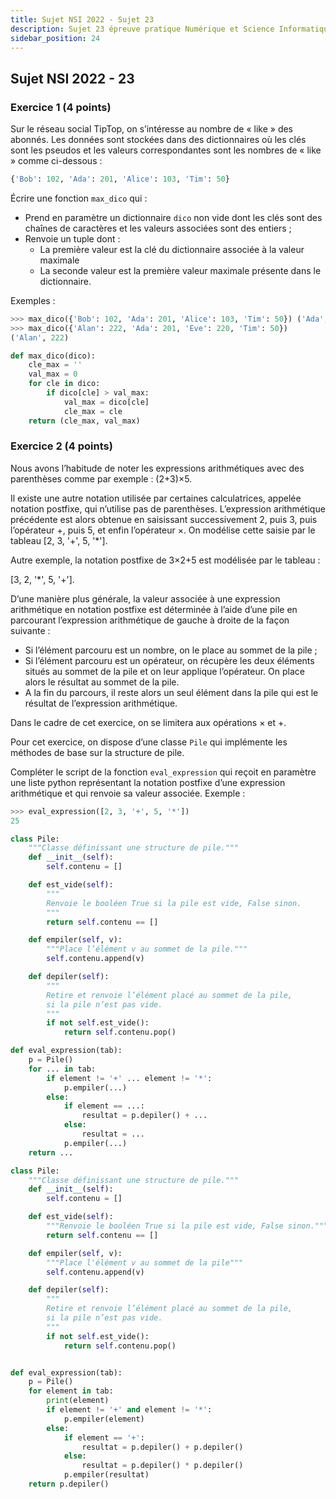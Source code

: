 ```yaml
---
title: Sujet NSI 2022 - Sujet 23
description: Sujet 23 épreuve pratique Numérique et Science Informatique 2022
sidebar_position: 24
---
```



## Sujet NSI 2022 - 23

### Exercice 1 (4 points)

<Tabs>
  <TabItem value="sujet" label="Sujet" default>

Sur le réseau social TipTop, on s’intéresse au nombre de « like » des abonnés. Les données sont stockées dans des dictionnaires où les clés sont les pseudos et les valeurs correspondantes sont les nombres de « like » comme ci-dessous :

```py
{'Bob': 102, 'Ada': 201, 'Alice': 103, 'Tim': 50}
```

Écrire une fonction `max_dico` qui :

- Prend en paramètre un dictionnaire `dico` non vide dont les clés sont des chaînes de caractères et les valeurs associées sont des entiers ;
- Renvoie un tuple dont :
  - La première valeur est la clé du dictionnaire associée à la valeur maximale
  - La seconde valeur est la première valeur maximale présente dans le dictionnaire.

Exemples :

```py
>>> max_dico({'Bob': 102, 'Ada': 201, 'Alice': 103, 'Tim': 50}) ('Ada', 201)
>>> max_dico({'Alan': 222, 'Ada': 201, 'Eve': 220, 'Tim': 50})
('Alan', 222)
```

  </TabItem>
  <TabItem value="correction" label="Correction">

```python linenums='1'
def max_dico(dico):
    cle_max = ''
    val_max = 0
    for cle in dico:
        if dico[cle] > val_max:
            val_max = dico[cle]
            cle_max = cle
    return (cle_max, val_max)
```

  </TabItem>
  
</Tabs>

### Exercice 2 (4 points)

<Tabs>
  <TabItem value="sujet" label="Sujet" default>
Nous avons l’habitude de noter les expressions arithmétiques avec des parenthèses comme par exemple : (2+3)×5.

Il existe une autre notation utilisée par certaines calculatrices, appelée notation postfixe, qui n’utilise pas de parenthèses. L’expression arithmétique précédente est alors obtenue en saisissant successivement 2, puis 3, puis l’opérateur +, puis 5, et enfin l’opérateur ×. On modélise cette saisie par le tableau [2, 3, '+', 5, '*'].

Autre exemple, la notation postfixe de 3×2+5 est modélisée par le tableau :

[3, 2, '*', 5, '+'].

D’une manière plus générale, la valeur associée à une expression arithmétique en notation postfixe est déterminée à l’aide d’une pile en parcourant l’expression arithmétique de gauche à droite de la façon suivante :

- Si l’élément parcouru est un nombre, on le place au sommet de la pile ;
- Si l’élément parcouru est un opérateur, on récupère les deux éléments situés au sommet de la pile et on leur applique l’opérateur. On place alors le résultat au sommet de la pile.
- A la fin du parcours, il reste alors un seul élément dans la pile qui est le résultat de l’expression arithmétique.

Dans le cadre de cet exercice, on se limitera aux opérations × et +.

Pour cet exercice, on dispose d’une classe `Pile` qui implémente les méthodes de base sur la structure de pile.

Compléter le script de la fonction `eval_expression` qui reçoit en paramètre une liste python représentant la notation postfixe d’une expression arithmétique et qui renvoie sa valeur associée.
Exemple :

```py
>>> eval_expression([2, 3, '+', 5, '*'])
25
```

```python
class Pile:
    """Classe définissant une structure de pile."""
    def __init__(self):
        self.contenu = []

    def est_vide(self):
        """
        Renvoie le booléen True si la pile est vide, False sinon.
        """
        return self.contenu == []

    def empiler(self, v):
        """Place l’élément v au sommet de la pile."""
        self.contenu.append(v)

    def depiler(self):
        """
        Retire et renvoie l’élément placé au sommet de la pile,
        si la pile n’est pas vide.
        """
        if not self.est_vide():
            return self.contenu.pop()

def eval_expression(tab):
    p = Pile()
    for ... in tab:
        if element != '+' ... element != '*':
            p.empiler(...)
        else:
            if element == ...:
                resultat = p.depiler() + ...
            else:
                resultat = ...
            p.empiler(...)
    return ...
```

  </TabItem>
  <TabItem value="correction" label="Correction">

```python linenums='1'
class Pile:
    """Classe définissant une structure de pile."""
    def __init__(self):
        self.contenu = []

    def est_vide(self):
        """Renvoie le booléen True si la pile est vide, False sinon."""
        return self.contenu == []

    def empiler(self, v):
        """Place l'élément v au sommet de la pile"""
        self.contenu.append(v)

    def depiler(self):
        """
        Retire et renvoie l’élément placé au sommet de la pile,
        si la pile n’est pas vide.
        """
        if not self.est_vide():
            return self.contenu.pop()


def eval_expression(tab):
    p = Pile()
    for element in tab:
        print(element)
        if element != '+' and element != '*':
            p.empiler(element)
        else:
            if element == '+':
                resultat = p.depiler() + p.depiler()
            else:
                resultat = p.depiler() * p.depiler()
            p.empiler(resultat)
    return p.depiler()


```

  </TabItem>
  
</Tabs>
